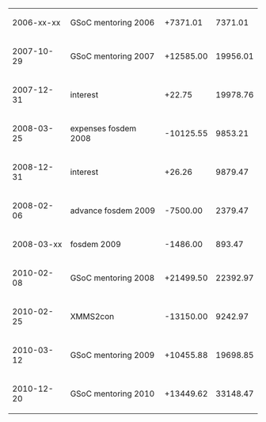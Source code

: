 {|
|-
|2006-xx-xx||GSoC mentoring 2006   ||  +7371.01||  7371.01
|-
|2007-10-29||GSoC mentoring 2007   || +12585.00|| 19956.01
|-
|2007-12-31||interest              ||    +22.75|| 19978.76
|-
|2008-03-25||expenses fosdem 2008  || -10125.55||  9853.21 
|-
|2008-12-31||interest              ||    +26.26||  9879.47 
|-
|2008-02-06||advance fosdem 2009   ||  -7500.00||  2379.47
|-
|2008-03-xx||fosdem 2009           ||  -1486.00||   893.47
|-
|2010-02-08||GSoC mentoring 2008   || +21499.50|| 22392.97
|-
|2010-02-25||XMMS2con              || -13150.00||  9242.97
|-
|2010-03-12||GSoC mentoring 2009   || +10455.88|| 19698.85
|-
|2010-12-20||GSoC mentoring 2010   || +13449.62|| 33148.47
|}